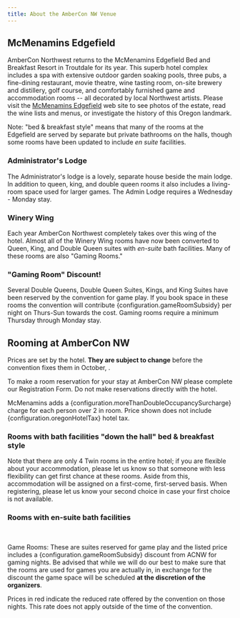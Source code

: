 ```yaml
---
title: About the AmberCon NW Venue
---
```



## McMenamins Edgefield

AmberCon Northwest returns to the McMenamins Edgefield Bed and Breakfast
Resort in Troutdale for its <AcnwOrdinal/> year. This superb hotel complex includes a
spa with extensive outdoor garden soaking pools, three pubs, a fine-dining
restaurant, movie theatre, wine tasting room, on-site brewery and distillery,
golf course, and comfortably furnished game and accommodation rooms -- all
decorated by local Northwest artists. Please visit the
[McMenamins Edgefield](https://www.mcmenamins.com/edgefield)
web site to see photos of the estate, read the wine lists and menus, or
investigate the history of this Oregon landmark.

Note: "bed & breakfast style" means that many of the rooms
at the Edgefield are served by separate but private bathrooms on the halls,
though some rooms have been updated to include _en suite_ facilities.

### Administrator's Lodge

The Administrator's lodge is a lovely, separate house beside the main
lodge. In addition to queen, king, and double queen rooms it also includes
a living-room space used for larger games. The Admin Lodge requires a
Wednesday - Monday stay.

### Winery Wing

Each year AmberCon Northwest completely takes over this wing of the hotel.
Almost all of the Winery Wing rooms have now been converted to Queen, King,
and Double Queen suites with _en-suite_ bath facilities. Many of these
rooms are also "Gaming Rooms."

### "Gaming Room" Discount!

Several Double Queens, Double Queen Suites, Kings, and King Suites have
been reserved by the convention for game play. If you book space in these rooms
the convention will contribute {configuration.gameRoomSubsidy} per night on Thurs-Sun towards the cost.
Gaming rooms require a minimum Thursday through Monday stay.

## Rooming at AmberCon NW

Prices are set by the hotel. **They are subject to change** before the convention fixes
them in October, <ConventionYear/>.

To make a room reservation for your stay at AmberCon NW please complete
our Registration Form. Do not make reservations directly with the hotel.

McMenamins adds a {configuration.moreThanDoubleOccupancySurcharge} charge for each person over 2 in room. Price shown does
not include {configuration.oregonHotelTax} hotel tax.

### Rooms with bath facilities "down the hall" bed & breakfast style

Note that there are only 4 Twin rooms in the entire hotel; if you
are flexible about your accommodation, please let us know so that someone
with less flexibility can get first chance at these rooms. Aside from
this, accommodation will be assigned on a first-come, first-served basis.
When registering, please let us know your second choice in case your first
choice is not available.

<RoomsTable type={BathroomType.NoEnSuite}/>

### Rooms with en-suite bath facilities

<RoomsTable type={BathroomType.EnSuite}/>

<br />

Game Rooms: These are suites reserved for game play and the listed price includes a {configuration.gameRoomSubsidy} discount from ACNW for gaming
nights. Be advised that while we will do our best to make sure that the rooms
are used for games you are actually in, in exchange for the discount the game
space will be scheduled **at the discretion of the organizers**.

Prices in red indicate the reduced rate offered by the convention on
those nights. This rate does not apply outside of the time of the
convention.
